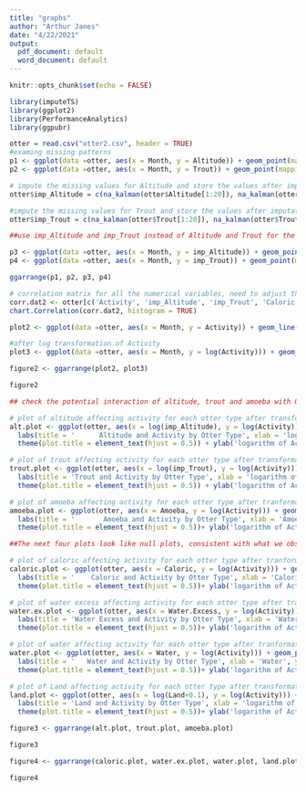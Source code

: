 ```yaml
---
title: "graphs"
author: "Arthur Janes"
date: "4/22/2021"
output:
  pdf_document: default
  word_document: default
---
```


```r
knitr::opts_chunk$set(echo = FALSE)
```

```r
library(imputeTS)
library(ggplot2)
library(PerformanceAnalytics)
library(ggpubr)
```



```r
otter = read.csv("otter2.csv", header = TRUE)
#examing missing patterns
p1 <- ggplot(data =otter, aes(x = Month, y = Altitude)) + geom_point(mapping = aes(colour = Otter)) + geom_line(mapping = aes(colour = Otter)) + labs(title = "      Altitude Over Time before imputation") + theme(plot.title = element_text(hjust = 0.5))
p2 <- ggplot(data =otter, aes(x = Month, y = Trout)) + geom_point(mapping = aes(colour = Otter)) + geom_line(mapping = aes(colour = Otter)) + labs(title = "Trout Over Time before imputation") + theme(plot.title = element_text(hjust = 0.5))
```

```r


# impute the missing values for Altitude and store the values after imputation in a new variable called imp_Altitude
otter$imp_Altitude = c(na_kalman(otter$Altitude[1:20]), na_kalman(otter$Altitude[21:40]), na_kalman(otter$Altitude[41:60]), na_kalman(otter$Altitude[61:80]), na_kalman(otter$Altitude[81:100]))

#impute the missing values for Trout and store the values after imputation in a new variable called imp_Trout
otter$imp_Trout = c(na_kalman(otter$Trout[1:20]), na_kalman(otter$Trout[21:40]), na_kalman(otter$Trout[41:60]), na_kalman(otter$Trout[61:80]), na_kalman(otter$Trout[81:100]))

##use imp_Altitude and imp_Trout instead of Altitude and Trout for the rest of analysis!!!
```

```r
p3 <- ggplot(data =otter, aes(x = Month, y = imp_Altitude)) + geom_point(mapping = aes(colour = Otter)) + geom_line(mapping = aes(colour = Otter)) + labs(title = "  Altitude Over Time after imputation") + theme(plot.title = element_text(hjust = 0.5))
p4 <- ggplot(data =otter, aes(x = Month, y = imp_Trout)) + geom_point(mapping = aes(colour = Otter)) + geom_line(mapping = aes(colour = Otter)) + labs(title = "Trout Over Time after imputation") + theme(plot.title = element_text(hjust = 0.5))

ggarrange(p1, p2, p3, p4)
```



```r
# correlation matrix for all the numerical variables, need to adjust the points to smaller sizes
corr.dat2 <- otter[c('Activity', 'imp_Altitude', 'imp_Trout', 'Caloric', 'Water.Excess', 'Amoeba', 'Water', 'Land', 'Month')]
chart.Correlation(corr.dat2, histogram = TRUE)
```

```r
plot2 <- ggplot(data =otter, aes(x = Month, y = Activity)) + geom_line(mapping = aes(colour = Otter)) + labs(title = "Activity Trends Over Time") + theme(plot.title = element_text(hjust = 0.5))

#after log transformation of Activity
plot3 <- ggplot(data =otter, aes(x = Month, y = log(Activity))) + geom_line(mapping = aes(colour = Otter)) + labs(title = "Logarithm of Activity Trends Over Time") + theme(plot.title = element_text(hjust = 0.5)) + ylab("logarithm of Activity")

figure2 <- ggarrange(plot2, plot3)

figure2
```

```r

## check the potential interaction of altitude, trout and amoeba with Otter by checking whether the slopes are parallel in the following three plots, all seem to be slightly unparallel

# plot of altitude affecting activity for each otter type after transformations
alt.plot <- ggplot(otter, aes(x = log(imp_Altitude), y = log(Activity))) + geom_point(mapping = aes(colour = Otter)) + geom_smooth(aes(colour = Otter), method = lm, se = FALSE) +
  labs(title = '      Altitude and Activity by Otter Type', xlab = 'logarithm of Altitude', ylab = 'logarithm of Activity') +
  theme(plot.title = element_text(hjust = 0.5)) + ylab('logarithm of Activity') + xlab('logarithm of Altitude')

# plot of trout affecting activity for each otter type after transformations
trout.plot <- ggplot(otter, aes(x = log(imp_Trout), y = log(Activity))) + geom_point(mapping = aes(colour = Otter)) + geom_smooth(aes(colour = Otter), method = lm, se = FALSE) +
  labs(title = 'Trout and Activity by Otter Type', xlab = 'logarithm of Trout', ylab = 'logarithm of Activity') +
  theme(plot.title = element_text(hjust = 0.5)) + ylab('logarithm of Activity') + xlab('logarithm of Trout')

# plot of amoeba affecting activity for each otter type after tranformation
amoeba.plot <- ggplot(otter, aes(x = Amoeba, y = log(Activity))) + geom_point(mapping = aes(colour = Otter)) + geom_smooth(aes(colour = Otter), method = lm, se = FALSE) +
  labs(title = '       Amoeba and Activity by Otter Type', xlab = 'Amoeba', ylab = 'Logarithm of Activity') +
  theme(plot.title = element_text(hjust = 0.5))+ ylab('logarithm of Activity') + xlab('Amoeba')

##The next four plots look like null plots, consistent with what we observed in the correlation matrix, we don't care about interactions

# plot of caloric affecting activity for each otter type after tranformation
caloric.plot <- ggplot(otter, aes(x = Caloric, y = log(Activity))) + geom_point(mapping = aes(colour = Otter)) + geom_smooth(aes(colour = Otter), method = lm, se = FALSE) +
  labs(title = '    Caloric and Activity by Otter Type', xlab = 'Caloric', ylab = 'Logarithm of Activity') +
  theme(plot.title = element_text(hjust = 0.5))+ ylab('logarithm of Activity') + xlab('Caloric')

# plot of water excess affecting activity for each otter type after transformation
water.ex.plot <- ggplot(otter, aes(x = Water.Excess, y = log(Activity))) + geom_point(mapping = aes(colour = Otter)) + geom_smooth(aes(colour = Otter), method = lm, se = FALSE) +
  labs(title = 'Water Excess and Activity by Otter Type', xlab = 'Water Excess', ylab = 'Logarithm of Activity') +
  theme(plot.title = element_text(hjust = 0.5))+ ylab('logarithm of Activity') + xlab('Water Excess')

# plot of water affecting activity for each otter type after tranformation
water.plot <- ggplot(otter, aes(x = Water, y = log(Activity))) + geom_point(mapping = aes(colour = Otter)) + geom_smooth(aes(colour = Otter), method = lm, se = FALSE) +
  labs(title = '   Water and Activity by Otter Type', xlab = 'Water', ylab = 'Logrithm of Activity') +
  theme(plot.title = element_text(hjust = 0.5))+ ylab('logarithm of Activity') + xlab('Water')

# plot of Land affecting activity for each otter type after transformations
land.plot <- ggplot(otter, aes(x = log(Land+0.1), y = log(Activity))) + geom_point(mapping = aes(colour = Otter)) + geom_smooth(aes(colour = Otter), method = lm, se = FALSE) +
  labs(title = 'Land and Activity by Otter Type', xlab = 'logarithm of Altitude', ylab = 'logarithm of Land') +
  theme(plot.title = element_text(hjust = 0.5))+ ylab('logarithm of Activity') + xlab('logarithm of Land')

figure3 <- ggarrange(alt.plot, trout.plot, amoeba.plot)

figure3

figure4 <- ggarrange(caloric.plot, water.ex.plot, water.plot, land.plot)

figure4
```

